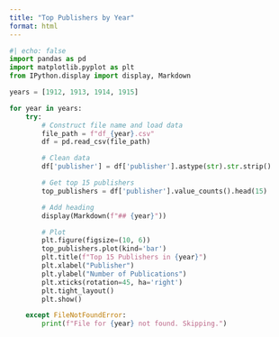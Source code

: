 ```yaml
---
title: "Top Publishers by Year"
format: html
---
```


```python

#| echo: false
import pandas as pd
import matplotlib.pyplot as plt
from IPython.display import display, Markdown

years = [1912, 1913, 1914, 1915]

for year in years:
    try:
        # Construct file name and load data
        file_path = f"df_{year}.csv"
        df = pd.read_csv(file_path)

        # Clean data
        df['publisher'] = df['publisher'].astype(str).str.strip()

        # Get top 15 publishers
        top_publishers = df['publisher'].value_counts().head(15)

        # Add heading
        display(Markdown(f"## {year}"))

        # Plot
        plt.figure(figsize=(10, 6))
        top_publishers.plot(kind='bar')
        plt.title(f"Top 15 Publishers in {year}")
        plt.xlabel("Publisher")
        plt.ylabel("Number of Publications")
        plt.xticks(rotation=45, ha='right')
        plt.tight_layout()
        plt.show()

    except FileNotFoundError:
        print(f"File for {year} not found. Skipping.")
```